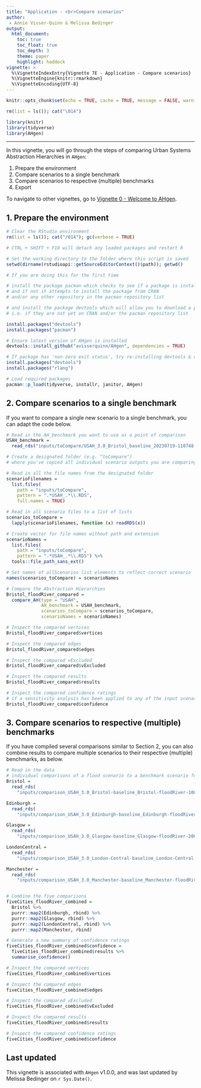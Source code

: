 ```yaml
---
title: "Application - <br>Compare scenarios"
author: 
 - Annie Visser-Quinn & Melissa Bedinger
output: 
  html_document:
    toc: true
    toc_float: true
    toc_depth: 3
    theme: paper
    highlight: haddock
vignette: >
  %\VignetteIndexEntry{Vignette 7E - Application - Compare scenarios}
  %\VignetteEngine{knitr::rmarkdown}
  %\VignetteEncoding{UTF-8}
---
```

```r

knitr::opts_chunk$set(echo = TRUE, cache = TRUE, message = FALSE, warning = FALSE)

rm(list = ls()); cat("\014")

library(knitr)
library(tidyverse)
library(AHgen)
```

<style>
#TOC {
  background: url("images/hex.png");
  background-size: 220px;
  background-position-x: center;
  background-position-y: top;
  padding-top: 280px !important;
  background-repeat: no-repeat;
}
</style>

---

In this vignette, you will go through the steps of comparing Urban Systems Abstraction Hierarchies in `AHgen`:

1. Prepare the environment
2. Compare scenarios to a single benchmark
3. Compare scenarios to respective (multiple) benchmarks
4. Export

To navigate to other vignettes, go to [Vignette 0 - Welcome to AHgen](Vignette-0---Welcome-to-AHgen.html).


## 1. Prepare the environment
```r
# Clear the RStudio environment
rm(list = ls()); cat("/014"); gc(verbose = TRUE)

# CTRL + SHIFT + F10 will detach any loaded packages and restart R

# Set the working directory to the folder where this script is saved
setwd(dirname(rstudioapi::getSourceEditorContext()$path)); getwd()

# If you are doing this for the first time

# install the package pacman which checks to see if a package is installed
# and if not it attempts to install the package from CRAN 
# and/or any other repository in the pacman repository list

# and install the package devtools which will allow you to download a package straight from GitHub 
# i.e. if they are not yet on CRAN and/or the pacman repository list

install.packages("devtools")
install.packages("pacman")

# Ensure latest version of AHgen is installed
devtools::install_github("avisserquinn/AHgen", dependencies = TRUE)

# If package has 'non-zero exit status', try re-installing devtools & rlang
install.packages("devtools")
install.packages("rlang")

# Load required packages
pacman::p_load(tidyverse, installr, janitor, AHgen)
```


## 2. Compare scenarios to a single benchmark

If you want to compare a single new scenario to a single benchmark, you can adapt the code below.
```r
# Read in the AH_benchmark you want to use as a point of comparison
USAH_benchmark =
  read_rds("inputs/toCompare/USAH_3.0_Bristol_baseline_20230719-110748.RDS")

# Create a designated folder (e.g. "toCompare") 
# where you've copied all individual scenario outputs you are comparing to the benchmark

# Read in all the file names from the designated folder
scenarioFilenames = 
  list.files(
    path = "inputs/toCompare", 
    pattern = ".*USAH_.*\\.RDS", 
    full.names = TRUE)

# Read in all scenario files to a list of lists
scenarios_toCompare = 
  lapply(scenarioFilenames, function (x) readRDS(x))

# Create vector for file names without path and extension
scenarioNames = 
  list.files(
    path = "inputs/toCompare", 
    pattern = ".*USAH_.*\\.RDS") %>% 
  tools::file_path_sans_ext()

# Set names of allScenarios list elements to reflect correct scenario
names(scenarios_toCompare) = scenarioNames

# Compare the Abstraction Hierarchies
Bristol_floodRiver_compared = 
  compare_AH(type = "USAH",
             AH_benchmark = USAH_benchmark, 
             scenarios_toCompare = scenarios_toCompare, 
             scenarioNames = scenarioNames)

# Inspect the compared vertices
Bristol_floodRiver_compared$vertices

# Inspect the compared edges
Bristol_floodRiver_compared$edges

# Inspect the compared vExcluded
Bristol_floodRiver_compared$vExcluded

# Inspect the compared results
Bristol_floodRiver_compared$results

# Inspect the compared confidence ratings
# if a sensitivity analysis has been applied to any of the input scenarios
Bristol_floodRiver_compared$confidence
```


## 3. Compare scenarios to respective (multiple) benchmarks

If you have compiled several comparisons similar to Section 2, you can also combine results to compare multiple scenarios to their respective (multiple) benchmarks, as below.

```r
# Read in the data
# individual comparisons of a flood scenario to a benchmark scenario for five different locations
Bristol =   
  read_rds(
    "inputs/comparison_USAH_3.0_Bristol-baseline_Bristol-floodRiver-100_20230720-173152.RDS")

Edinburgh = 
  read_rds(
    "inputs/comparison_USAH_3.0_Edinburgh-baseline_Edinburgh-floodRiver-200_20230720-173512.RDS")

Glasgow = 
  read_rds(
    "inputs/comparison_USAH_3.0_Glasgow-baseline_Glasgow-floodRiver-200_20230720-173627.RDS")

LondonCentral = 
  read_rds(
    "inputs/comparison_USAH_3.0_London-Central-baseline_London-Central-floodRiver-100_20230720-173814.RDS")

Manchester = 
  read_rds(
    "inputs/comparison_USAH_3.0_Manchester-baseline_Manchester-floodRiver-100_20230720-173929.RDS")


# Combine the five comparisons
fiveCities_floodRiver_combined = 
  Bristol %>%
  purrr::map2(Edinburgh, rbind) %>%
  purrr::map2(Glasgow, rbind) %>%
  purrr::map2(LondonCentral, rbind) %>%
  purrr::map2(Manchester, rbind)

# Generate a new summary of confidence ratings
fiveCities_floodRiver_combined$confidence =
  fiveCities_floodRiver_combined$results %>%
  summarise_confidence()

# Inspect the compared vertices
fiveCities_floodRiver_combined$vertices

# Inspect the compared edges
fiveCities_floodRiver_combined$edges

# Inspect the compared vExcluded
fiveCities_floodRiver_combined$vExcluded

# Inspect the compared results
fiveCities_floodRiver_combined$results

# Inspect the compared confidence ratings
fiveCities_floodRiver_combined$confidence
```


## Last updated
This vignette is associated with `AHgen` v1.0.0, and was last updated by Melissa Bedinger on `r Sys.Date()`.